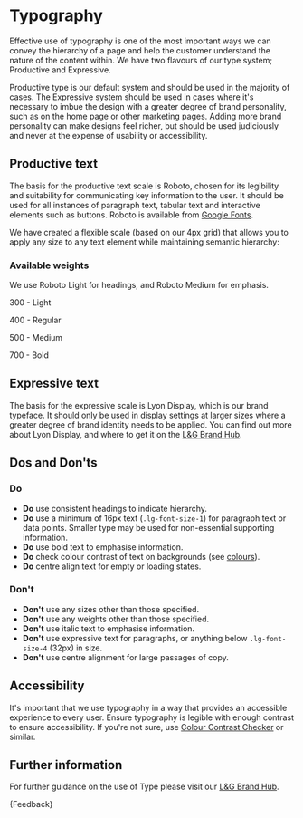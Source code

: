 
<Meta title="Foundations/Typography" />

# Typography

<p class="standfirst">Effective use of typography is one of the most important ways we can convey the hierarchy of a page and help the customer understand the nature of the content within. We have two flavours of our type system; Productive and Expressive.</p>

Productive type is our default system and should be used in the majority of cases. The Expressive system should be used in cases where it's necessary to imbue the design with a greater degree of brand personality, such as on the home page or other marketing pages. Adding more brand personality can make designs feel richer, but should be used judiciously and never at the expense of usability or accessibility.

## Productive text

The basis for the productive text scale is Roboto, chosen for its legibility and suitability for communicating key information to the user. It should be used for all instances of paragraph text, tabular text and interactive elements such as buttons. Roboto is available from <a href="https://fonts.google.com/specimen/Roboto" target="_blank">Google Fonts</a>.

We have created a flexible scale (based on our 4px grid) that allows you to apply any size to any text element while maintaining semantic hierarchy:

<Story id="internal-typography--productive"></Story>

### Available weights

We use Roboto Light for headings, and Roboto Medium for emphasis.

300 - Light

400 - Regular

500 - Medium

700 - Bold

## Expressive text

The basis for the expressive scale is Lyon Display, which is our brand typeface. It should only be used in display settings at larger sizes where a greater degree of brand identity needs to be applied. You can find out more about Lyon Display, and where to get it on the <a href="https://www.legalandgeneralbrandhub.com/b/www/c/en-GB/BrandKnowledge/Guideline/2?Page=6" target="_blank">L&G Brand Hub</a>.

<Story id="internal-typography--expressive"></Story>

## Dos and Don'ts

### Do

- **Do** use consistent headings to indicate hierarchy.
- **Do** use a minimum of 16px text (`.lg-font-size-1`) for paragraph text or data points. Smaller type may be used for non-essential supporting information.
- **Do** use bold text to emphasise information.
- **Do** check colour contrast of text on backgrounds (see [colours](./?path=/docs/foundations-colours--page)).
- **Do** centre align text for empty or loading states.

### Don't

- **Don't** use any sizes other than those specified.
- **Don't** use any weights other than those specified.
- **Don't** use italic text to emphasise information.
- **Don't** use expressive text for paragraphs, or anything below `.lg-font-size-4` (32px) in size.
- **Don't** use centre alignment for large passages of copy.

## Accessibility

It's important that we use typography in a way that provides an accessible experience to every user. Ensure typography is legible with enough contrast to ensure accessibility. If you're not sure, use <a href="https://webaim.org/resources/contrastchecker/" target="_blank">Colour Contrast Checker</a> or similar.

## Further information

For further guidance on the use of Type please visit our <a href="https://www.legalandgeneralbrandhub.com/b/www/c/en-GB/BrandKnowledge/Guideline/2?Page=6" target="_blank">L&G Brand Hub</a>.

<Markdown>{Feedback}</Markdown>
